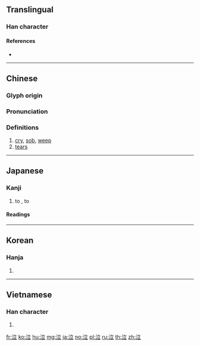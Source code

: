 {{character info/new}}
==Translingual==

===Han character===
{{Han char|rn=85|rad=水|as=05|sn=8|four=30118|canj=EYT|ids=⿰氵立}}

====References====
* {{Han ref|kx=0617.090|dkj=17309|dj=1012.070|hdz=31593.020|uh=6CE3|ud=27875|bh=AA5F|bd=43615}}

----

==Chinese==
{{zh-forms}}

===Glyph origin===
{{Han etym}}

===Pronunciation===
{{zh-pron
|m=qì
|c=jap1
|h=pfs=
|md=
|mn=
|w=
|mc=y
|oc=y
|cat=v,n
}}

===Definitions===
{{zh-hanzi}}

# [[cry]], [[sob]], [[weep]]
# [[tears]]

----

==Japanese==

===Kanji===
{{ja-kanji|grade=4|rs=水05}}

# to {{l|en|cry}}, to {{l|en|weep}}

====Readings====
{{ja-readings
|goon=[[こう]] (kō) {{non-joyo-reading}}, {{qualifier|historical}} [[こふ]] (kofu)
|kanon=[[きゅう]] (kyū), {{qualifier|historical}} [[きふ]] (kifu)
|kun=[[なく]] ([[泣く]], naku), [[なき]] ([[泣き]], naki)
}}

----

==Korean==

===Hanja===
{{ko-hanja|hangeul=읍}}

# {{defn|lang=ko|sort=水05}}

----

==Vietnamese==

===Han character===
{{vi-hantu|[[khắp]], [[khấp]], [[lớp]], [[rắp]], [[rập]], [[khóc]]|rs=水05}}

# {{defn|lang=vi}}

[[fr:泣]]
[[ko:泣]]
[[hu:泣]]
[[mg:泣]]
[[ja:泣]]
[[no:泣]]
[[pl:泣]]
[[ru:泣]]
[[th:泣]]
[[zh:泣]]